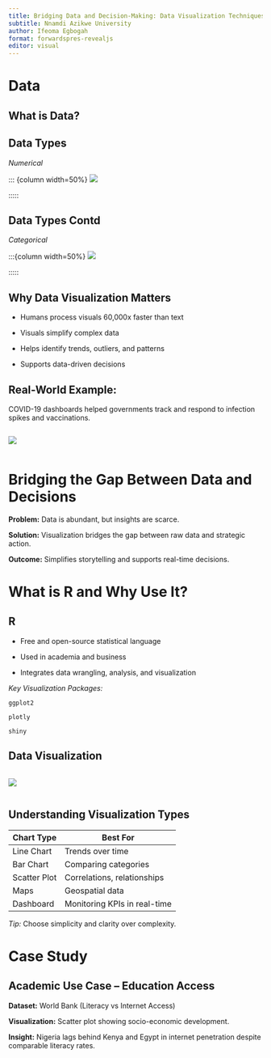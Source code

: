 ```yaml
---
title: Bridging Data and Decision-Making: Data Visualization Techniques with R
subtitle: Nnamdi Azikwe University
author: Ifeoma Egbogah
format: forwardspres-revealjs
editor: visual
---
```


# Data {.inverse}

## What is Data?

## Data Types

*Numerical*

::: {column}
::: {column width=50%} ![](images/numerical.png)
:::

:::::

## Data Types Contd

*Categorical*

::: {column}
:::{column width=50%} ![](images/categorical.png)
:::

:::::

## Why Data Visualization Matters

-   Humans process visuals 60,000x faster than text

-   Visuals simplify complex data

-   Helps identify trends, outliers, and patterns

-   Supports data-driven decisions

## Real-World Example:

COVID-19 dashboards helped governments track and respond to infection spikes and vaccinations.

:::: columns
::: {.column width="50%"}
![](images/maryland_covid.png)
:::
::::

# Bridging the Gap Between Data and Decisions {.inverse}

**Problem:** Data is abundant, but insights are scarce.

**Solution:** Visualization bridges the gap between raw data and strategic action.

**Outcome:** Simplifies storytelling and supports real-time decisions.

# What is R and Why Use It? {.inverse}

## R

-   Free and open-source statistical language

-   Used in academia and business

-   Integrates data wrangling, analysis, and visualization

*Key Visualization Packages:*

`ggplot2`

`plotly`

`shiny`

## Data Visualization

:::: columns
::: {.column width="50%"}
![](images/program.png)
:::
::::

## Understanding Visualization Types

| Chart Type   | Best For                     |
|--------------|------------------------------|
| Line Chart   | Trends over time             |
| Bar Chart    | Comparing categories         |
| Scatter Plot | Correlations, relationships  |
| Maps         | Geospatial data              |
| Dashboard    | Monitoring KPIs in real-time |

*Tip:* Choose simplicity and clarity over complexity.

# Case Study {.inverse}

## Academic Use Case – Education Access

**Dataset:** World Bank (Literacy vs Internet Access)

**Visualization:** Scatter plot showing socio-economic development.

**Insight:** Nigeria lags behind Kenya and Egypt in internet penetration despite comparable literacy rates.


